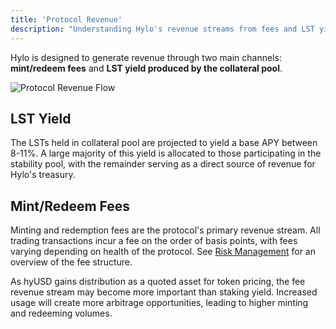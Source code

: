 ```yaml
---
title: 'Protocol Revenue'
description: "Understanding Hylo's revenue streams from fees and LST yield"
---
```


Hylo is designed to generate revenue through two main channels: **mint/redeem fees** and **LST yield produced by the collateral pool**.

<Frame>
  <img src="../images/Protocol Revenue Flow.png" alt="Protocol Revenue Flow" />
</Frame>

## LST Yield

The LSTs held in collateral pool are projected to yield a base APY between 8-11%. A large majority of this yield is allocated to those participating in the stability pool, with the remainder serving as a direct source of revenue for Hylo&apos;s treasury.


## Mint/Redeem Fees

Minting and redemption fees are the protocol&apos;s primary revenue stream. All trading transactions incur a fee on the order of basis points, with fees varying depending on health of the protocol. See [Risk Management](/protocol-overview/risk-management) for an overview of the fee structure.

<Note>
As hyUSD gains distribution as a quoted asset for token pricing, the fee revenue stream may become more important than staking yield. Increased usage will create more arbitrage opportunities, leading to higher minting and redeeming volumes.
</Note>